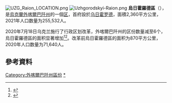 [[File:UZG_Raion_LOCATION.png|thumb]]
[[Image:Uzhgorodskyi-Raion.png|thumb]]
'''烏日霍羅德區'''（{{lang-uk|Ужгородський район}}），是[[烏克蘭|烏克蘭]][[外喀爾巴阡州|外喀爾巴阡州]]的一個[[区_(乌克兰)|区]]，首府設於[[乌日霍罗德|乌日霍罗德]]，面積2,360平方公里，2021年人口数量为255,532人。

2020年7月18日乌克兰施行了行政区划改革，外喀爾巴阡州的区份数量减至6个，烏日霍羅德區的面积显著增加<ref>{{Cite news |date=2020-07-18 |script-title=uk:Про утворення та ліквідацію районів. Постанова Верховної Ради України № 807-ІХ. |language=uk |url=http://www.golos.com.ua/article/333466 |access-date=2020-10-03 |work=Голос України}}</ref><ref name="2020_reform_maps">{{Cite web |date=2020-07-17 |script-title=uk:Нові райони: карти + склад |url=https://www.minregion.gov.ua/press/news/novi-rajony-karty-sklad/ |access-date=2022-04-15 |language=uk |website=minregion.gov.ua}}</ref>。改革前烏日霍羅德區的面积为870平方公里，2020年人口数量为71,640人。

==參考資料==
{{Reflist}}

{{Zakarpattia-geo-stub}}

{{DEFAULTSORT:Ужгородський район}}
[[Category:外喀爾巴阡州區份|Category:外喀爾巴阡州區份]]
[[Category:烏日霍羅德區|*]]